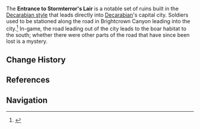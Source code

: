{{Location Infobox
|image        = Brightcrown Canyon Entrance to Stormterror's Lair.png
|type         = Point of Interest
|region       = Mondstadt
|area         = Brightcrown Mountains
|subarea      = Brightcrown Canyon
}}
The '''Entrance to Stormterror's Lair''' is a notable set of ruins built in the [[Decarabian's Mondstadt#Architecture and Design|Decarabian style]] that leads directly into [[Decarabian]]'s capital city. Soldiers used to be stationed along the road in Brightcrown Canyon leading into the city.<ref name="TTG1">{{Ref/Book|Teyvat Travel Guide|1}}</ref> In-game, the road leading out of the city leads to the boar habitat to the south; whether there were other parts of the road that have since been lost is a mystery.

==Change History==
{{Change History|1.0}}

==References==
{{Reflist}}

==Navigation==
{{PoI Navbox|Mondstadt}}